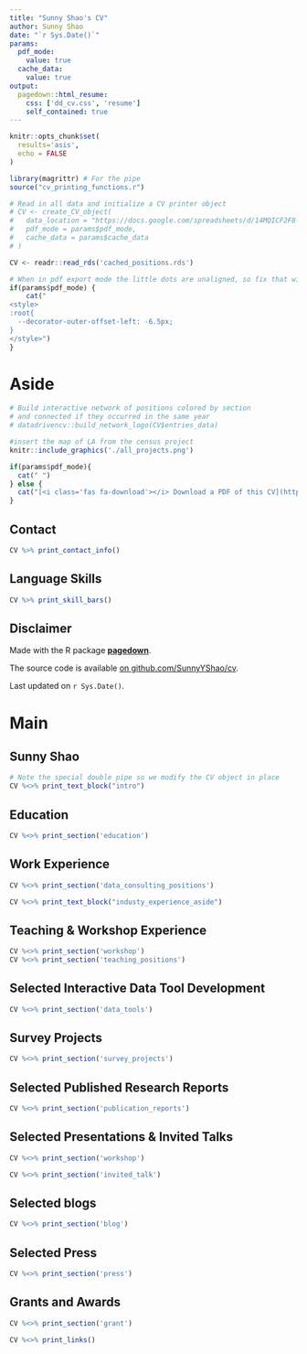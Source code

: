 ```yaml
---
title: "Sunny Shao's CV"
author: Sunny Shao
date: "`r Sys.Date()`"
params:
  pdf_mode:
    value: true
  cache_data:
    value: true
output:
  pagedown::html_resume:  
    css: ['dd_cv.css', 'resume']
    self_contained: true
---
```


```r
knitr::opts_chunk$set(
  results='asis', 
  echo = FALSE
)

library(magrittr) # For the pipe
source("cv_printing_functions.r")

# Read in all data and initialize a CV printer object
# CV <- create_CV_object(
#   data_location = "https://docs.google.com/spreadsheets/d/14MQICF2F8-vf8CKPF1m4lyGKO6_thG-4aSwat1e2TWc",  
#   pdf_mode = params$pdf_mode,
#   cache_data = params$cache_data
# )

CV <- readr::read_rds('cached_positions.rds')
```


```r
# When in pdf export mode the little dots are unaligned, so fix that with some conditional CSS.
if(params$pdf_mode) {
    cat("
<style>
:root{
  --decorator-outer-offset-left: -6.5px;
}
</style>")
}
```


Aside
================================================================================

```r
# Build interactive network of positions colored by section
# and connected if they occurred in the same year
# datadrivencv::build_network_logo(CV$entries_data)

#insert the map of LA from the census project
knitr::include_graphics('./all_projects.png')

```


```r
if(params$pdf_mode){
  cat(" ")
} else {
  cat("[<i class='fas fa-download'></i> Download a PDF of this CV](https://sunnyyshao.github.io/cv/sunnyshao_cv.pdf)")
}
```

Contact {#contact}
--------------------------------------------------------------------------------

```r
CV %>% print_contact_info()
```



Language Skills {#skills}
--------------------------------------------------------------------------------

```r
CV %>% print_skill_bars()
```



Disclaimer {#disclaimer}
--------------------------------------------------------------------------------

Made with the R package [**pagedown**](https://github.com/rstudio/pagedown). 

The source code is available [on github.com/SunnyYShao/cv](https://github.com/SunnyYShao/cv).

Last updated on `r Sys.Date()`.



Main
================================================================================

Sunny Shao {#title}
--------------------------------------------------------------------------------

```r
# Note the special double pipe so we modify the CV object in place
CV %<>% print_text_block("intro") 
```

Education {data-icon=graduation-cap data-concise=true}
--------------------------------------------------------------------------------

```r
CV %<>% print_section('education')
```

Work Experience {data-icon=suitcase}
--------------------------------------------------------------------------------

```r
CV %<>% print_section('data_consulting_positions')
```

::: aside
```r
CV %<>% print_text_block("industy_experience_aside")
```
:::

Teaching & Workshop Experience {data-icon=chalkboard-teacher}
--------------------------------------------------------------------------------

```r
CV %<>% print_section('workshop')
CV %<>% print_section('teaching_positions')

```

Selected Interactive Data Tool Development {data-icon=database}
--------------------------------------------------------------------------------

```r
CV %<>% print_section('data_tools')
```

Survey Projects {data-icon=poll}
--------------------------------------------------------------------------------

```r
CV %<>% print_section('survey_projects')
```

Selected Published Research Reports  {data-icon=book}
--------------------------------------------------------------------------------

```r
CV %<>% print_section('publication_reports')
```

Selected Presentations & Invited Talks {data-icon=users}
--------------------------------------------------------------------------------
```r
CV %<>% print_section('workshop')
```

```r
CV %<>% print_section('invited_talk')
```

Selected blogs {data-icon=pen}
--------------------------------------------------------------------------------
```r
CV %<>% print_section('blog')
```

Selected Press  {data-icon=newspaper}
--------------------------------------------------------------------------------

```r
CV %<>% print_section('press')
```

Grants and Awards {data-icon=award}
--------------------------------------------------------------------------------

```r
CV %<>% print_section('grant')
```

```r
CV %<>% print_links()
```

